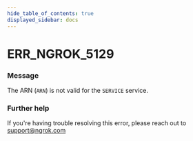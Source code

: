 ```yaml
---
hide_table_of_contents: true
displayed_sidebar: docs
---
```



# ERR_NGROK_5129

### Message

The ARN (`ARN`) is not valid for the `SERVICE` service.

<ErrorDetails error="err_ngrok_5129" />

### Further help

If you're having trouble resolving this error, please reach out to [support@ngrok.com](mailto:support@ngrok.com?subject=Help%20with%20ERR_NGROK_5129)
